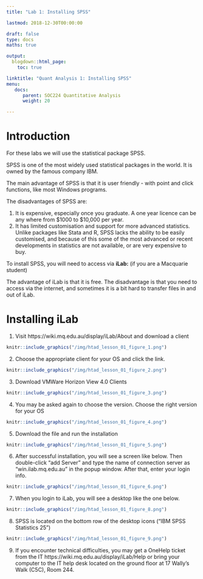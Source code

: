 ```yaml
---
title: "Lab 1: Installing SPSS"

lastmod: 2018-12-30T00:00:00

draft: false
type: docs
maths: true	

output:
  blogdown::html_page:
    toc: true

linktitle: "Quant Analysis 1: Installing SPSS"
menu:
   docs:
      parent: SOC224 Quantitative Analysis
      weight: 20

---
```

<style> img { padding:1px; border:1px solid #021a40; } </style>

# Introduction
For these labs we will use the statistical package SPSS. 

SPSS is one of the most widely used statistical packages in the world. It is owned by the famous company IBM.

The main advantage of SPSS is that it is user friendly - with point and click functions, like most Windows programs. 

The disadvantages of SPSS are:

1. It is expensive, especially once you graduate. A one year licence can be any where from <span>&#36;</span>1000 to <span>&#36;</span>10,000 per year.
2. It has limited customisation and support for more advanced statistics. Unlike packages like Stata and R, SPSS lacks the ability to be easily customised, and because of this some of the most advanced or recent developments in statistics are not available, or are very expensive to buy.

To install SPSS, you will need to access via **iLab:** (if you are a Macquarie student)

The advantage of iLab is that it is free. The disadvantage is that you need to access via the internet, and sometimes it is a bit hard to transfer files in and out of iLab.

# Installing iLab

1. Visit https://wiki.mq.edu.au/display/iLab/About and download a client

```r
knitr::include_graphics("/img/htad_lesson_01_figure_1.png")
```

2. Choose the appropriate client for your OS and click the link. 

```r
knitr::include_graphics("/img/htad_lesson_01_figure_2.png")
```

3. Download VMWare Horizon View 4.0 Clients

```r
knitr::include_graphics("/img/htad_lesson_01_figure_3.png")
```

4. You may be asked again to choose the version. Choose the right version for your OS

```r
knitr::include_graphics("/img/htad_lesson_01_figure_4.png")
```

5. Download the file and run the installation

```r
knitr::include_graphics("/img/htad_lesson_01_figure_5.png")
```

6. After successful installation, you will see a screen like below. Then double-click "add Server" and type the name of connection server as "win.ilab.mq.edu.au" in the popup window. After that, enter your login info.

```r
knitr::include_graphics("/img/htad_lesson_01_figure_6.png")
```

7. When you login to iLab, you will see a desktop like the one below.

```r
knitr::include_graphics("/img/htad_lesson_01_figure_8.png")
```

8. SPSS is located on the bottom row of the desktop icons ("IBM SPSS Statistics 25")

```r
knitr::include_graphics("/img/htad_lesson_01_figure_9.png")
```

9. If you encounter technical difficulties, you may get a OneHelp ticket from the IT https://wiki.mq.edu.au/display/iLab/Help or bring your computer to the IT help desk located on the ground floor at 17 Wally's Walk (C5C), Room 244.

